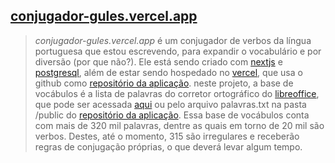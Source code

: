 ## [conjugador-gules.vercel.app](https://conjugador-gules.vercel.app)

>_conjugador-gules.vercel.app_ é um conjugador de verbos da língua portuguesa que 
estou escrevendo, para expandir o vocabulário e por diversão (por que não?).
Ele está sendo criado com [nextjs](https://nextjs.org/) 
e [postgresql](https://www.postgresql.org/), além de estar sendo hospedado
no [vercel](https://vercel.com), que usa o github como 
[repositório da aplicação](https://github.com/renribsilva/conjugador).
neste projeto, a base de vocábulos é a lista de palavras do corretor 
ortográfico do [libreoffice](https://pt-br.libreoffice.org/), que pode ser acessada 
[aqui](https://cgit.freedesktop.org/libreoffice/dictionaries/plain/pt_BR/pt_BR.dic)
ou pelo arquivo palavras.txt na pasta /public do 
[repositório da aplicação](https://github.com/renribsilva/conjugador).
Essa base de vocábulos conta com mais de 320 mil palavras, dentre as quais
em torno de 20 mil são verbos. Destes, até o momento, 315 são irregulares e receberão
regras de conjugação próprias, o que deverá levar algum tempo.
